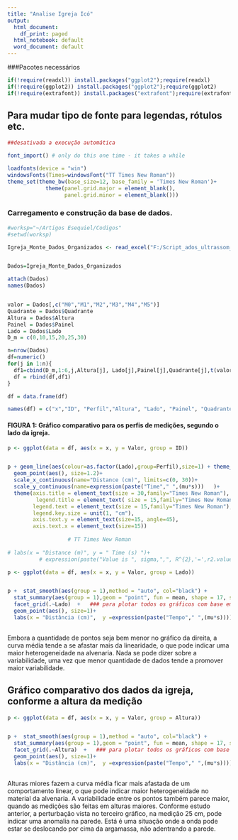 ---
title: "Analise Igreja Icó"
output:
  html_document:
    df_print: paged
  html_notebook: default
  word_document: default
---

###Pacotes necessários

```{r}
if(!require(readxl)) install.packages("ggplot2");require(readxl) 
if(!require(ggplot2)) install.packages("ggplot2");require(ggplot2) 
if(!require(extrafont)) install.packages("extrafont");require(extrafont) 

```


## Para mudar tipo de fonte para legendas, rótulos etc.


```{r eval=FALSE, include=FALSE}
##desativada a execução automática

font_import() # only do this one time - it takes a while

```



```{r include=FALSE}

loadfonts(device = "win")
windowsFonts(Times=windowsFont("TT Times New Roman"))
theme_set(theme_bw(base_size=12, base_family = 'Times New Roman')+ 
            theme(panel.grid.major = element_blank(),
                  panel.grid.minor = element_blank()))


```







### Carregamento e construção da base de dados.


```{r}
#worksp="~/Artigos Esequiel/Codigos"
#setwd(worksp)

Igreja_Monte_Dados_Organizados <- read_excel("F:/Script_ados_ultrassom_igreja/Igreja_Monte_Dados_Organizados.xlsx")


Dados=Igreja_Monte_Dados_Organizados 

attach(Dados)
names(Dados)


valor = Dados[,c("M0","M1","M2","M3","M4","M5")]
Quadrante = Dados$Quadrante
Altura = Dados$Altura
Painel = Dados$Painel
Lado = Dados$Lado
D_m = c(0,10,15,20,25,30)

n=nrow(Dados)
df=numeric()
for(j in 1:n){
  df1=cbind(D_m,1:6,j,Altura[j], Lado[j],Painel[j],Quadrante[j],t(valor[j,]))
  df = rbind(df,df1)
}

df = data.frame(df)

names(df) = c("x","ID", "Perfil","Altura", "Lado", "Painel", "Quadrante","Valor")


```




#### FIGURA 1: Gráfico comparativo para os perfis de medições, segundo o lado da igreja.


```{r fig.height=5, fig.width=8}

p <- ggplot(data = df, aes(x = x, y = Valor, group = ID))


p + geom_line(aes(colour=as.factor(Lado),group=Perfil),size=1) + theme_bw()+
  geom_point(aes(), size=1.2)+  
  scale_x_continuous(name="Distance (cm)", limits=c(0, 30))+
  scale_y_continuous(name=expression(paste("Time"," ",(mu*s)))   )+
  theme(axis.title = element_text(size = 30,family="Times New Roman"),
         legend.title = element_text( size = 15,family="Times New Roman"),  
        legend.text = element_text(size = 15,family="Times New Roman"),
        legend.key.size = unit(1, "cm"),
        axis.text.y = element_text(size=15, angle=45),
        axis.text.x = element_text(size=15))
 
                   # TT Times New Roman
                 
# labs(x = "Distance (m)", y = " Time (s) ")+ 
          # expression(paste("Value is ", sigma,",", R^{2},'=',r2.value))

```

```{r}

p <- ggplot(data = df, aes(x = x, y = Valor, group = Lado))


p +  stat_smooth(aes(group = 1),method = "auto", col="black") +
  stat_summary(aes(group = 1),geom = "point", fun = mean, shape = 17, size = 3)+        
  facet_grid(.~Lado)  +   ### para plotar todos os gráficos com base em id
  geom_point(aes(), size=1)+ 
  labs(x = "Distância (cm)",  y =expression(paste("Tempo"," ",(mu*s)))) + theme(legend.position='none')
                      
```
Embora a quantidade de pontos seja bem menor no gráfico da direita, a curva média tende a se afastar mais da linearidade, o que pode indicar uma maior heterogeneidade na alvenaria. Nada se pode dizer sobre a variabilidade, uma vez que menor quantidade de dados tende a promover maior variabilidade.



## Gráfico comparativo dos dados da igreja, conforme a altura da medição

```{r}

p <- ggplot(data = df, aes(x = x, y = Valor, group = Altura))


p +  stat_smooth(aes(group = 1),method = "auto", col="black") +
  stat_summary(aes(group = 1),geom = "point", fun = mean, shape = 17, size = 3)+        
  facet_grid(.~Altura)  +   ### para plotar todos os gráficos com base em id
  geom_point(aes(), size=1)+ 
  labs(x = "Distância (cm)",  y =expression(paste("Tempo"," ",(mu*s)))) + theme(legend.position='none')
                      
```

Alturas  miores fazem a curva média ficar mais afastada de um comportamento linear, o que pode indicar maior heterogeneidade no material da alvenaria. A variabilidade entre os pontos também parece maior, quando as medições são feitas em alturas maiores. Conforme estudo anterior, a perturbação  vista no terceiro gráfico, na medição 25 cm, pode indicar uma anomalia na parede. Está é uma situação onde a onda pode estar se deslocando por cima da argamassa, não adentrando a parede.




